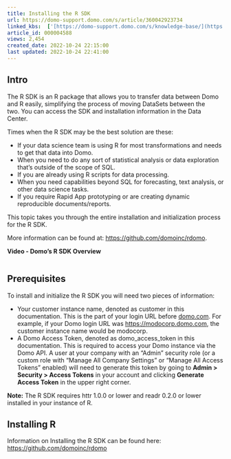 ```yaml
---
title: Installing the R SDK
url: https://domo-support.domo.com/s/article/360042923734
linked_kbs:  ['[https://domo-support.domo.com/s/knowledge-base/](https://domo-support.domo.com/s/knowledge-base/)', '[https://domo-support.domo.com/s/](https://domo-support.domo.com/s/)', '[https://domo-support.domo.com/s/topic/0TO5w000000ZamzGAC](https://domo-support.domo.com/s/topic/0TO5w000000ZamzGAC)', '[https://domo-support.domo.com/s/topic/0TO5w000000Zao8GAC](https://domo-support.domo.com/s/topic/0TO5w000000Zao8GAC)', '[https://domo-support.domo.com/s/article/360042923734](https://domo-support.domo.com/s/article/360042923734)', '[https://domo-support.domo.com/s/topic/0TO5w000000Zao8GAC/sdks](https://domo-support.domo.com/s/topic/0TO5w000000Zao8GAC/sdks)', '[https://domo-support.domo.com/s/article/360043429933](https://domo-support.domo.com/s/article/360043429933)', '[https://domo-support.domo.com/s/article/360043429953](https://domo-support.domo.com/s/article/360043429953)', '[https://domo-support.domo.com/s/article/360042925494](https://domo-support.domo.com/s/article/360042925494)', '[https://domo-support.domo.com/s/article/360043429913](https://domo-support.domo.com/s/article/360043429913)', '[https://domo-support.domo.com/s/article/4408174643607](https://domo-support.domo.com/s/article/4408174643607)', '[https://domo-support.domo.com/s/login/](https://domo-support.domo.com/s/login/)']
article_id: 000004588
views: 2,454
created_date: 2022-10-24 22:15:00
last updated: 2022-10-24 22:41:00
---
```




Intro
-----


The R SDK is an R package that allows you to transfer data between Domo and R easily, simplifying the process of moving DataSets between the two. You can access the SDK and installation information in the Data Center.  


Times when the R SDK may be the best solution are these:


* If your data science team is using R for most transformations and needs to get that data into Domo.
* When you need to do any sort of statistical analysis or data exploration that’s outside of the scope of SQL.
* If you are already using R scripts for data processing.
* When you need capabilities beyond SQL for forecasting, text analysis, or other data science tasks.
* If you require Rapid App prototyping or are creating dynamic reproducible documents/reports.


This topic takes you through the entire installation and initialization process for the R SDK.


More information can be found at: [https://github.com/domoinc/rdomo](https://github.com/domoinc/rdomo "https://github.com/domoinc/rdomo").


**Video - Domo's R SDK Overview**



![]()

Prerequisites
-------------


To install and initialize the R SDK you will need two pieces of information:


* Your customer instance name, denoted as customer in this documentation. This is the part of your login URL before [domo.com](http://domo.com). For example, if your Domo login URL was <https://modocorp.domo.com>, the customer instance name would be modocorp.
* A Domo Access Token, denoted as domo\_access\_token in this documentation. This is required to access your Domo instance via the Domo API. A user at your company with an "Admin" security role (or a custom role with "Manage All Company Settings" or "Manage All Access Tokens" enabled) will need to generate this token by going to **Admin > Security > Access Tokens** in your account and clicking **Generate Access Token** in the upper right corner.




 


**Note:** The R SDK requires httr 1.0.0 or lower and readr 0.2.0 or lower installed in your instance of R.



Installing R
------------


Information on Installing the R SDK can be found here: <https://github.com/domoinc/rdomo>

